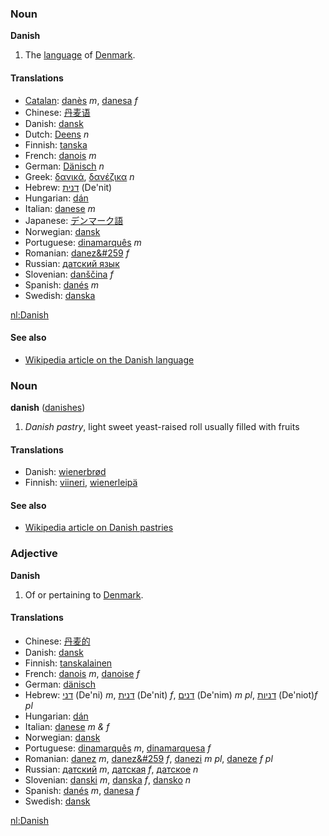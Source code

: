 ===Noun===
'''Danish'''

# The [[language]] of [[Denmark]].

====Translations====
*[[Catalan]]: [[danès]] ''m'', [[danesa]] ''f''
*Chinese: [[丹麦语]]
*Danish: [[dansk]]
*Dutch: [[Deens]] ''n''
*Finnish: [[tanska]]
*French: [[danois]] ''m''
*German: [[Dänisch]] ''n''
*Greek: [[δανικά]], [[δανέζικα]] ''n''
*Hebrew: [[דנית]] (De'nit)
*Hungarian: [[dán]]
*Italian: [[danese]] ''m''
*Japanese: [[デンマーク語]]
*Norwegian: [[dansk]]
*Portuguese: [[dinamarquês]] ''m''
*Romanian: [[danez&#259]] ''f''
*Russian: [[датский язык]]
*Slovenian: [[danščina]] ''f''
*Spanish: [[danés]] ''m''
*Swedish: [[danska]]

[[nl:Danish]]

====See also====
*[[w:en:Danish language|Wikipedia article on the Danish language]]

===Noun===
'''danish''' ([[danishes]])

#''Danish pastry'', light sweet yeast-raised roll usually filled with fruits

====Translations====
*Danish: [[wienerbrød]]
*Finnish: [[viineri]], [[wienerleipä]]

====See also====
*[[w:en:Danish pastry|Wikipedia article on Danish pastries]]

===Adjective===
'''Danish'''

# Of or pertaining to [[Denmark]].

====Translations====
*Chinese: [[丹麦的]]
*Danish: [[dansk]]
*Finnish: [[tanskalainen]]
*French: [[danois]] ''m'', [[danoise]] ''f''
*German: [[dänisch]]
*Hebrew: [[דני]] (De'ni) ''m'', [[דנית]] (De'nit) ''f'', [[דנים]] (De'nim) ''m pl'', [[דניות]] (De'niot)''f pl''
*Hungarian: [[dán]]
*Italian: [[danese]] ''m &amp; f'' 
*Norwegian: [[dansk]]
*Portuguese: [[dinamarquês]] ''m'', [[dinamarquesa]] ''f''
*Romanian: [[danez]] ''m'', [[danez&#259]] ''f'', [[danezi]] ''m pl'', [[daneze]] ''f pl''
*Russian: [[датский]] ''m'', [[датская]] ''f'', [[датское]] ''n''
*Slovenian: [[danski]] ''m'', [[danska]] ''f'', [[dansko]] ''n''
*Spanish: [[danés]] ''m'', [[danesa]] ''f''
*Swedish: [[dansk]]

[[nl:Danish]]